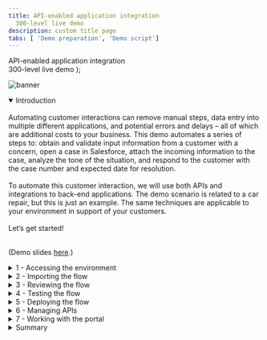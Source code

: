 ```yaml
---
title: API-enabled application integration
  300-level live demo
description: custom title page
tabs: [ 'Demo preparation', 'Demo script']
---
```


  <span>
    API-enabled application integration <br /> 300-level live demo
  </span>
);

![banner](./images/300-integration-script-github-banner.jpg)

<details open>
<summary>Introduction</summary>
<br/>
  Automating customer interactions can remove manual steps, data entry into multiple different applications, and potential errors and delays – all of which are additional costs to your business. This demo automates a series of steps to: obtain and validate input information from a customer with a concern, open a case in Salesforce, attach the incoming information to the case, analyze the tone of the situation, and respond to the customer with the case number and expected date for resolution.<br/><br/>To automate this customer interaction, we will use both APIs and integrations to back-end applications. The demo scenario is related to a car repair, but this is just an example. The same techniques are applicable to your environment in support of your customers.<br/><br/>Let’s get started!
<br/><br/>

(Demo slides [here](./slides.pptx).)

</details>

<details>
<summary>1 - Accessing the environment</summary>

<br/>

| **1.1 - Log into Cloud Pak for Integration** |   |
| :---         | :--- |
| **Action**             | Open Cloud Pak for Integration and click **IBM provided credentials (admin only)** and **Log in** with your admin user and password. |
| **Narration**      | Let’s see IBM Cloud Pak for Integration in action. Here I have a cloud version of the product on IBM Cloud. We will log in here. |

<div style="width:60%">
<img src="./images/demoscript-login1.png" alt="Login1"></img>
</div>

<div style="width:60%">
<img src="./images/demoscript-login2.png" alt="Login2"></img>
</div>

| **1.2 - Cloud Pak for Integration home screen** |   |
| :---         | :--- |
| **Action**             | Show the home screen and click on **Integration Capabilities**. |
| **Narration**      | Welcome to IBM Cloud Pak for Integration! We’re now at the home screen showing all the capabilities of the pak, brought together in one place. Specialized integration capabilities for API management, application integration, messaging and more, are built on top of powerful automation services. Let’s see the integration capabilities available.|

<div style="width:60%">
<img src="./images/demoscript-home.png" alt="Demoscript-Home"></img>
</div>

| **1.3 Integration capabilities** |   |
| :---         | :--- |
| **Action**             | Show the integration capabilities page and open the Designer (**ace-designer-demo**). |
  | **Narration**      | As you can see, through a single interface you are able to access all the integration capabilities your team needs. Including API management, application integration, enterprise messaging, events, and high-speed transfer. In this demo to automate customer interactions with our company we will use App Connect for application integration, API Connect for API management, and the asset repository as our centralized hub for allowing our teams to work together with integration assets.<br/><br/>Let’s open our App Connect Designer. |

<div style="width:60%">
<img src="./images/demoscript-integration.png" alt="integration capabilities"></img>
</div>

</details>

<details>
<summary>2 - Importing the flow</summary>

<br/>

| **2.1 - Create from an asset** |   |
| :---         | :--- |
| **Action**             | Click **Create from an Asset**. |
| **Narration**      |  We are in the designer tooling. This is where we can create all our API integration flows and manage our connectivity to services and endpoints. Since we are just starting, there is nothing to see yet. Let’s build some integration logic and see how simple to create our flow from the Asset Repository. |

**Screenshot**
![import1](./images/demoscript-createfromasset.png)

| **2.2 - Select an asset** |   |
| :---         | :--- |
| **Action**             | Click on the **+** sign to the right on the **Car Insurance Cognitive API Lab Short V2**. |
  | **Narration**      | We have a flow stored in the Asset Repository. Let’s use it to simplify our demonstration.|

**Screenshot**
![import2](./images/demoscript-select-asset.png)

</details>

<details>
<summary>3 - Reviewing the flow</summary>

<br/>

| **3.1 - Review properties** |   |
| :---         | :--- |
| **Action**             | Show the **Properties view** and click on **Operations** |
  | **Narration**      | The designer builds your API for you – you don’t need to worry about OpenAPI specs or Swagger editors – it’s all built in. These are the fields we are going to use for our API. Note that we tell our API which field is the key – in our case, CaseReference.|

**Screenshot**
![review1](./images/demoscript-review-props.png)

<br/>

| **3.2 - Review operations** |   |
| :---         | :--- |
| **Action**             | Show the **Operations view** and click on **Edit flow** |
  | **Narration**      | In the Operations view are the actions that the API exposes along with the data. In this demo, we’re going to build just one operation: “Create Car Repair Claim”.  We can add more later if we wish. Let’s check the flow logic. |

**Screenshot**
![review2](./images/demoscript-operations.png)

<br/>

| **3.3 - Review the flow** |   |
| :---         | :--- |
| **Action**             | Initially **close** the Request dialog. Explain the Flow and Scroll through all of the connectors in the flow. After that, open the **Request** again, by clicking the first step of the flow. |
  | **Narration**      | Here we have our demo flow. In the designer flow editor, we can edit and change our flow. We are a car repair company that wants to create an API that will enable customers to send us photos of their cars along with descriptions of what needs to be done with them. With this information, we will create a case in Salesforce while using Watson to analyze if the customer is angry or upset. Let’s explore our flow in detail. |

**Screenshot**
![review2](./images/demoscript-review-flow.png)

<br/>

| **3.4 - Review request** |   |
| :---         | :--- |
| **Action**             | Show the **Request** dialog (1). Click to *open* the **if** step (2). |
  | **Narration**      | Our flow starts by receiving the customer’s car repair request with photo via an API. Designer automatically creates an API “request” and “response” for your API flow.|

**Screenshot**
![review3](./images/demoscript-review-request.png)

<br/>

| **3.5 - Validating the photo** |   |
| :---         | :--- |
| **Action**             | Explore the *if* step (1) and click on **Salesforce Connector - Retrieve contacts** (2). |
  | **Narration**      | Second, we validate the photo. We have a simple "if" statement that checks if the PhotoOfCar is empty. |

**Screenshot**
![review5](./images/demoscript-review-if.png)

<br/>

| **3.6 - Retrieve contacts** |   |
| :---         | :--- |
| **Action**             | Explore the **Salesforce Connector - Retrieve contacts** (1). |

**Screenshot**
![contacts1](./images/demoscript-contacts1.png)

| **Action**             | Change the contact **Full Name** to **Andrew Young** (2). **Test** the connection (3). |

**Screenshot**
![contacts2](./images/demoscript-contacts2.png)
<br/>
| **Action**             |  Change the contact **Full Name** back to Andy Young (4). **Test** again. (5). Open **View details**. (6). |

**Screenshot**
[contacts2](./images/demoscript-contacts3.png)

| **Action**             | On the **Output**, open the **Contact1** object. (7). |

**Screenshot**
![contacts2](./images/demoscript-contacts4.png)

| **Action**             | **Close** all the dialog tabs. Click on the **Salesforce – Create case node** (8). |***

**Screenshot**
![contacts2](./images/demoscript-contacts5.png)

| **Narration**      | Third, we use a connector to create a case in Salesforce with the data from the API. This case is where we store the details and progress of our repair. We are using a hard-coded contact name: ‘Andy Young’. He’s the contact for the insurance company that sends customers. Salesforce Developer Accounts have a prepopulated set of data that you can use to test. ‘Andy Young’ is one of those prepopulated contacts. Let’s test our connection with Salesforce. Let me change the contact to Andrew Young and test the connection.<br/><br/> The test shows that we don’t have an Andrew Young. Let’s change it back to Andy Young and test again. We now receive a successful response. This proves that our connection is working. Let’s check the details. Here we can see the output returned from Salesforce, including the Contact ID. |

<br/>

| **3.7 - Create a case** |   |
| :---         | :--- |
| **Action**             | Explore the **Salesforce – Create case node**. **Close** the Salesforce connector dialog. Open the **Salesforce - Create Attachment** node. |
  | **Narration**      | Now that we have the ID that we need, let’s create our Salesforce case. Note that we just re-use the same Salesforce connector but with a different operation and data. Here we can see that our contact ID comes from the previous ‘retrieve contact’ Salesforce Call. The name and email address come from the API request. The connector ‘knows’ that fields like ‘Case Type’ have a limited number of values in Salesforce – so it automatically converts them into pull-down lists of values you can choose. |

**Screenshot**
![review7](./images/demoscript-review-Salesforce-createcase.png)

<br/>

| **3.8 - Create an attachment** |   |
| :---         | :--- |
| **Action**             | Explore the *Salesforce – Create attachment node* (1). **Close** the Salesforce connector dialog. Open the **IBM Watson Tone Analyzer** node (2). |
  | **Narration**      | To add a photograph, we need to create a Salesforce attachment. That will be easy, since we just use the connector again. Note that we use the case ID that is a returned value from the ‘Create Case’ connector call, which is kept in the flow automatically. We send the PhotoOfCar as a base64 string and we tell Salesforce that the content type is image/jpeg. |

**Screenshot**
![review8](./images/demoscript-review-attachment.png)

<br/>

| **3.9 - Analyze the description** |   |
| :---         | :--- |
| **Action**             | Explore the **Watson Tone Analyzer** connector (1). **Close** the Tone Analyzer connector dialog. Open the **Salesforce - Create case comment** (2). |
  | **Narration**      | Here, the Watson Tone Analyzer service analyzes the tone of the information provided by the customer. This can identify if the customer is angry or upset, allowing us to better tailor our response. |

**Screenshot**
![review9](./images/demoscript-review-analyzer.png)

<br/>

| **3.10 - Create case comment** |   |
| :---         | :--- |
| **Action**             | Explore the **Salesforce – Create case comment** node (1). Close the Salesforce connector dialog. Open the **Response**. (2) |
  | **Narration**      | Now we’ll add a comment to the case with the Salesforce connector and supply the tone name returned from Watson into the body of the comment. |

**Screenshots**
![review10](./images/demoscript-review-comment.png)

<br/>

| **3.11 - Responding to the customer** |   |
| :---         | :--- |
| **Action**             | Explore the **Response** dialog (1). Click **Done** (2). |
  | **Narration**      | Here we have the response that we submit to the customer after the API call. This response includes their Salesforce case reference for future enquiries, an estimate of how long it will take to repair, and also how much it will cost. Now that we've built the flow, let’s start it! |

**Screenshot**
![review11](./images/demoscript-review-response.png)

</details>

<details>

<summary>4 - Testing the flow</summary>

<br/>

| **4.1 - Starting the flow** |   |
| :---         | :--- |
| **Action**             | Click **Start API** on the *three dot menu* at the top right |
  | **Narration**      | Now that we’ve looked at the integration flow, let’s start it up. When our flow is running, we need to test it.  |

**Screenshot**
![](./images/demoscript-start-flow.png)

<br/>

| **4.2 - Setting environment variables** |   |
| :---         | :--- |
| **Action**             | Open the **Test** tab (1). Copy the **Endpoint URL** (2). |

**Screenshot**
![](./images/demoscript-variables0.png)

| **Action**             | Open **POST /CarRepairClaim** (3). Open **Try it** (4).  Copy the **Username** (5) and **Password** (6).

**Screenshot**
![](./images/demoscript-variables1.png)

| **Action**             | In your script folder, on **terminal** window, **edit** the **00-variables** file (e.g.: *vi 00-variables*) and update the **BASEPATH** (7), **USERNAME** (8) and **PASSWORD** (9). |

**Screenshot**
![](./images/demoscript-variables2.png)

| **Action**             |  Execute **source exportVariables.sh** (10) |

**Screenshot**
![](./images/demoscript-variables3.png)

| **Narration**      | Now that we’ve built our API, we need to test it. APIs can be tested in various ways, and we will performe three different tests: one in the designer tool now; another when our API is deployed to the Cloud Pak App Connect Runtime; and a final test that will call through a gateway. Since we’re using base64 pictures, for simplicity and speed we will use simple curl scripts so that we can call the APIs from the command line.<br/><br/> Before we execute the script to call our API, we need to configure our script to point to our environment. To get the credentials for the designer, we go to the ‘Manage’ tab in designer. Now, let’s change our variable files to use these credentials.  Let’s export these variables. |

<br/>

| **4.3 - Running the test** |   |
| :---         | :--- |
| **Action**             | Edit the **demotestcar.sh** script (1). |

**Screenshot**
![](./images/demoscript-car-running1.png)

| **Action**             | Explore and close the file. Execute **./demotestcar.sh** (2). |

**Screenshot** ![](./images/demoscript-car-running2.png)

| **Narration**      | It's time to run the script. Checking the script, we can see that we have a simple curl command that calls our API, passing the user and password. Our data request is JSON with all the information about the case, including a picture with a Subaru SUV. When it is ready, we run this script. We received the expected response with the case information. |

<br/>

| **4.4 - Checking Salesforce** |   |
| :---         | :--- |
| **Action**             | Open the **Salesforce Dev Account** site (1). On the **App Launcher** menu, search for **Cases** (2). |

| **Action**             | Open the **Cases** page (3). On *Cases* view, open the latest **Car Breakdown case** (4). Explore all fields, including picture and Watson analysis (5).  |

**Screenshot**
![Salesforce-check1](./images/demoscript-Salesforce-check1.png)

**Screenshot**
![](./images/demoscript-Salesforce-check2.png)

**Screenshot**
![](./images/demoscript-Salesforce-check3.png)

  | **Narration**      | Let’s check our Salesforce system to see if we have a new case. Let’s open the Cases page. In the Recently Viewed section, we can check all open cases. Here we have our case with all the information, including the picture and the Watson tone analysis. With this information, our customer relationship team can support our customer.  |

</details>

<details>

<summary>5 - Deploying the flow</summary>

<br/>

| **5.1 - Export the BAR file** |   |
| :---         | :--- |
| **Action**             | Into the **Designer Dashboard** (1), click the **menu** (2) and click **Export** (3). |

**Screenshot**
![](./images/demoscript-export-bar1.png)

| **Action**             | Select **Runtime flow asset (BAR)** (4) and click **Export** (5).  |

**Screenshot**
![](./images/demoscript-export-bar2.png)

| **Narration**      | To deploy the flow to an integration server, you must export it as a BAR file. All the configuration settings, other than the connection credentials for your accounts, are preserved in the exported archive. Let’s export an executable BAR file. From the dashboard, locate the flow, open its menu, and then click Export. When you export a flow, you can choose to export its configuration as a YAML or BAR file, or as an OpenAPI document. In our case, we export as a BAR File. |

<br/>

| **5.2 - Import the BAR file** |   |
| :---         | :--- |
| **Action**             | Open the **Main Menu** (1), and click **Run > Integrations** (2). |

**Screenshot**
![](./images/demoscript-import-bar1.png)

| **Action**             | Click **Create a server** (3). |

**Screenshot**
![](./images/demoscript-import-bar2.png)

| **Action**             | Select **Quick start designer integration** (4) and click **Next** (5). |

**Screenshot**
![](./images/demoscript-import-bar3.png)

| **Action**             | **Upload the BAR** file (6) and click **Next** (7). |

**Screenshot**
![](./images/demoscript-import-bar4.png)

| **Action**             | Select **ace-designerdemo-designer-acc** (8) and click **Next** (9). |

**Screenshot**
![](./images/demoscript-import-bar5.png)

| **Action**             | Enter a **name** for our integration server (10). Set **Enable Operations Dashboard tracing** to **On** (11). Enter **cp4i** as *Operations Dashboard namespace (12). Click **Create** (13)   |

**Screenshot**
![](./images/demoscript-import-bar6.png)|

| **Narration**      | Now, let’s open the App Connect Dashboard and create a new server. We need to create an integration server to run our integration. An integration server is a Kubernetes pod which has the containers needed to run our BAR file. We need to select the kind of tooling we used to build the integration. We used the Designer. So, we just need to upload the BAR file that we exported from designer. And here we choose which configurations we want. Here we enter the information that we want for our Integration server. Let’s create it! |

<br/>

| **5.3 - Verify the server** |   |
| :---         | :--- |
| **Action**             | Click on our **Integration Server** (1). |

**Screenshot**
![](./images/demoscript-verify-server1.png)

| **Action**             | Open our **API Flow** (2). |

**Screenshot**
![](./images/demoscript-verify-server2.png)

| **Action**             | Explore the API details (3). |

**Screenshot**
![](./images/demoscript-verify-server3.png)

| **Narration**      | Now we have our new integration server. We need to wait some time for the pods to start. At this point, the integration is running on the Cloud Pak. Opening the server, we can see our API flow. And click again, we’ll drill down further and see our API details. We can see the REST operation, the base URL, and we can even download the OpenAPI document. |

<br/>

| **5.4 - Testing the flow in the runtime** |   |
| :---         | :--- |
| **Action**             | Copy the **Endpoint** (1). |

**Screenshot**
![](./images/demoscript-testing-runtime1.png)

| **Action**             | In your script folder, on **terminal** window, **edit** the **00-variables** file and update the **BASEPATH** (2). |

**Screenshot**
![](./images/demoscript-testing-runtime2.png)

| **Action**             | ***NOTE:remove the "/" from the end of the endpoint***. Execute **source exportVariables.sh** (3). |

**Screenshot**
![](./images/demoscript-testing-runtime3.png)

| **Action**             | Execute **./demotestcar.sh** (4). |

**Screenshot**
![](./images/demoscript-testing-runtime4.png)

| **Action**             | Check the **new case** in *Salesforce* (5).|

**Screenshot**
![](./images/demoscript-testing-runtime5.png)

  | **Narration**      | We’ll use the same scripts we used to test designer – we’ll just change the variables to point to the CP4I runtime. In the server, we can get the runtime information. Let’s update our variables file and export them again. Now, we just need to run our script again with the same request data. We can check the Salesforce cases page, and voilá here we have our new case created by calling the API in the Integration Runtime. |

</details>

<details>
<summary>6 - Managing APIs</summary>

<br/>

<br/>

| **6.1 - Download an OpenAPI Document** |   |
| :---         | :--- |
| **Action**             | Click **Download OpenAPI Document** link (1). |

**Screenshot**
![](./images/demoscript-download-openapi.png)

| **Actions**             | Open your YAML file with any editor and manually add **x-ibm-configuration: gateway: datapower-api-gateway** (2). |

**Screenshot**
![](./images/demoscript-download-openapi2.png)

| **Narration**      | We’ve created an application integration flow and successfully called it via a REST API call! Now, to make it accessible to the world, it’s important to add security around it. Let’s export our API to API Connect by downloading the OpenAPI document. |

<br/>

| **6.2 - Develop the API** |   |
| :---         | :--- |
| **Action**             | Open the **Menu** (1) and on **Run** (2) section, select **APIs** (3). |

**Screenshot**
![](./images/demoscript-develop-api1.png)

| **Action**             | If necessary, select the **ademo** instance (4). |

**Screenshot**
![](./images/demoscript-develop-api2.png)

| **Action**             | In the **API Connect** page, click **Common Services user registry** (5). |

**Screenshot**
![](./images/demoscript-develop-api3.png)

| **Action**             | Click **Develop APIs and Products** (6). |
<br/>

**Screenshot**
![](./images/demoscript-develop-api4.png)

| **Action**             | Click **Add**, then choose **API (from REST, GraphQL or SOAP)** from the drop-down menu (7). |

| **Action**             | Choose **From an existing OpenAPI service** (8) and click **Next** (9). |

**Screenshot**
![](./images/demoscript-develop-api5.png)

| **Action**             | Upload our **Car_Insurance..** YAML file (10) and click **Next** (11). |

**Screenshot**
![](./images/demoscript-develop-api6.png)

| **Action**             | Confirm the Info about API and click **Next** (12). |

**Screenshot**
![](./images/demoscript-develop-api7.png)

| **Action**             | Keep the security settings and click **Next** (13). |

**Screenshot**
![](./images/demoscript-develop-api8.png)

| **Action**             | Choose **From an existing OpenAPI service** (8) and click **Next** (9). Upload our **Car_Insurance..** YAML file (10) and click **Next** (11). Confirm the Info about API and click **Next** (12). Keep the security settings and click **Next** (13). |

**Action**
![](./images/demoscript-develop-api9.png)

**Action**
![](./images/demoscript-develop-api10.png)|

| **Narration**      | Now, let’s open our API Manager. Here, we add our API from an existing OpenAPI service by selecting our YAML file. We confirm the info about the API, keep the security settings. Our API with Client ID is created! |

<br/>

| **6.3 - Edit the API** |   |
| :---         | :--- |
| **Action**             | Click **Edit API** (1). |

**Screenshot**
![](./images/demoscript-edit-api1.png)

| **Action**             | Change to **Online** (2). |

**Screenshot**
![](./images/demoscript-edit-api2.png)

| **Action**             | Scroll down to **Base Path**. You’ll see the base path has a trailing slash at the end. **Remove** this (3). Click **Save** (4). Click **Test** (5). |

**Screenshot**
![](./images/demoscript-edit-api3.png)|

| **Narration**      | Let’s check our new API in API Manager. We will put our API online and test it. |

<br/>

| **6.4 - Test the API** |   |
| :---         | :--- |
| **Action**             | Copy the **POST URL** (remove */CarRepairClaim*) (1). Copy the **X-IBM-Client-Id** (2). |
<br/>**Screenshot**
![](./images/demoscript-test-apic1.png)


![](./images/demoscript-test-apic2.png)

| **Action**             | In your script folder, on **terminal** window, **edit** the **00-variables** file and update the **BASEPATH** and **CLIENTID** (3). |

**Screenshot**
![](./images/demoscript-test-apic3.png)

| **Action**             | Execute **source exportVariables.sh** (4). |

**Screenshot**
![](./images/demoscript-test-apic4.png) |

| **Action**             | Check the **new case** in **Salesforce**. |

| **Narration**      | We can use this page to test the API, but we will need to include the JSON body. Let’s use the test script that is ready. We just need to copy the new URL and the Client ID and update our script variables. |

<br/>

| **6.5 - Publish the API** |   |
| :---         | :--- |
| **Action**             | Open the **Menu** (1) and click **Publish** (2). |

**Screenshot**
![](./images/demoscript-publish-api1.png)

| **Action**             | Enter **Car Repair APIs** as **Product Title** (3). |

**Screenshot**
![](./images/demoscript-publish-api2.png)

| **Action**             | Select **Catalog for Demo use (ddd-demo-test-catalog)** and click **Publish** (4). |

**Screenshot**
![](./images/demoscript-publish-api3.png)

| **Action**             | See publish confirmation message (5). |

**Screenshot**
![](./images/demoscript-publish-api4.png)

| **Narration**      | We will make the API available to developers. To do so, the API must be included into an API product and then published to the catalog. A product dictates rate limits and API throttling. |

<br/>

| **6.6 - Adding a rate limiting plan** |   |
| :---         | :--- |
| **Action**             | Open the **Products** tab (1). Click on the **Car Repair APIs** product (2). |

**Screenshot**
![](./images/demoscript-rate-limit1.png)

| **Action**             | Click on **Plans** (3). Click **Add** (4). |

**Screenshot**
![](./images/demoscript-rate-limit2.png)

| **Action**             | Enter **gold plan** as **Title** (5). Change the **Rate Limits** to **100 Calls Per 1 minute** (6). Click **Save** (7). |

**Screenshot**
![](./images/demoscript-rate-limit3.png)

| **Action**             | Open the **Develop** page (8). |

**Screenshot**
![](./images/demoscript-rate-limit4.png)

| **Action**             | Back to the **Products** tab (9). Open the **Menu** and **Publish** the product (10). |

**Screenshot**
![](./images/demoscript-rate-limit5.png)

| **Action**             | Select the **Catalog for Demo use** (11). Click **Publish** (12). |

**Screenshot**
![](./images/demoscript-rate-limit6.png)

| **Action**             | Open the **Manage** section. (13), open the **Catalog for Demo use** section (14), and check the product's **State** and **Plans** (15).

**Screenshot**
![](./images/demoscript-rate-limit7.png) |

  | **Narration**      | Security is applied to APIs. Rate limiting is applied to either APIs or API products. Let’s assign a rate limit for the API Product. We just need to open our new product. Rate limiting is accomplished using plans. Let’s create a new gold plan with a specific rate limits.<br/><br/> We have now two plans, the gold and the default plan. We can have multiple plans for different consumers. For example, we can add approval steps for consumers when they sign up, or we can allocate them plans as a provider.<br/><br/> We now need to republish our product. You’ll be prompted for a catalog to publish to. We only have one gateway installed so we don’t need to worry about that. Just publish. |

</details>

<details>
<summary>7 - Working with the portal</summary>

<br/>

| **7.1 - Accessing the portal** |   |
| :---         | :--- |
| **Action**             | Open the **Catalog settings** (1). Click **Portal** (2). Copy the **Portal URL** (3). |

**Screenshot**
![](./images/demoscript-access-portal1.png)

| **Action**             | Open a new browser tab and access the portal URL. If you don't have a developer account click **Create account** to create it (4). |

**Screenshot**
![](./images/demoscript-access-portal2.png)

| **Action**             | Complete the registration (5). |

**Screenshot**
![](./images/demoscript-access-portal3.png)

| **Action**             |  **Sign in** (6). |

**Screenshot**
![](./images/demoscript-access-portal4.png)|

| **Narration**      | Now that we’ve published our API, we need to make sure that our API consumers can discover it and use it. Our portal allows potential API consumers to view the APIs, sign up and subscribe to plans in a self-service manner, test the APIs, download the **OpenAPI - Swagger documents** and more. Let’s get our portal URL and sign up as a consumer of our API using portal self-service.|

<br/>

| **7.2 - Create a new app** |   |
| :---         | :--- |
| **Action**             | Click **Create a new App** (1). |

**Screenshot**
![](./images/demoscript-new-app1.png)

| **Action**             | Enter **Car Repair Application** as **App Title** (2). Click **Save** (3). |

**Screenshot**
![](./images/demoscript-new-app2.png)

| **Action**             | On the credentials dialog, click **OK** (4). |

**Screenshot**
![](./images/demoscript-new-app3.png)

| **Action**             | On the **Subscription** tab, copy the client ID (5). |

**Screenshot**
![](./images/demoscript-new-app4.png)

| **Narration**      | As a consumer/developer, we’re going to create a new application in the portal. This will give us an API key, allowing us to call our APIs. We just need to give an application title and copy the API key and secret. |

<br/>

| **7.3 - Subscribe to the API** |   |
| :---         | :--- |
| **Action**             | Click **Why not browse the available APIs?** (1). |

**Screenshot**
![](./images/demoscript-subscription1.png)

| **Action**             | Click **Car Repair APIs 1.0.0** (2). |

**Screenshot**
![](./images/demoscript-subscription2.png)

| **Action**             | On **Gold Plan**, click **Subscribe** (3). |

**Screenshot**
![](./images/demoscript-subscription3.png)

| **Action**             | Select the **Car Repair Application** (4). |

**Screenshot**
![](./images/demoscript-subscription4.png)

| **Action**             | Confirm the subscription by clicking **Next** (5). |

**Screenshot**
![](./images/demoscript-subscription5.png)

| **Action**             | Click **Done** (6). |

**Screenshot**
![](./images/demoscript-subscription6.png)

  | **Narration**      | We haven't subscribed to any APIs, so let’s do it now. There’s only one API product to subscribe to in our demo, but normally there would be many. After we select our API product, we can see the plans available. Simply hover over each plan to get the limits.<br/><br/> We want to subscribe to the gold plan, but which application do we want to use to subscribe? We can have many applications but, in this demo, we’ve only created one. So, we just need to select the App that we created earlier and confirm our subscription. And done - we are subscribed to our API! |

<br/>

| **7.4 - Test the API** |   |
| :---         | :--- |
| **Action**             | Click on the **Car_Insurance API** itself (1). |

**Screenshot**
![](./images/demoscript-portal-test1.png)

| **Action**             | Copy the **Endpoint** (2). Open the **POST /CarRepairClaim** (3). |

**Screenshot**
![](./images/demoscript-portal-test2.png)

| **Action**             | Explore the **Example request** area (4). |

**Screenshot**
![](./images/demoscript-portal-test3.png)

| **Action**             | Open the **Try it** tab (5). |

**Screenshot**
![](./images/demoscript-portal-test4.png)

| **Action**             | Click **Generate** (6). Click **Send** (7).  |

**Screenshot**
![](./images/demoscript-portal-test5.png)

| **Action**             | Explore the **Response** (8).|

**Screenshot**
![](./images/demoscript-portal-test6.png)|

  | **Narration**      | We’re now back at the product screen, where we can explore our API. From the overview page, we can download the OpenAPI document and get the API endpoint. Note the portal has everything you need to call your API. It’s even generated clients in various languages for you to copy and paste into your calling application. You can try the API on the **Try it** area. Using the **Generate** button, the portal generates a request with random sample data for you. Now, let’s test it. We received a response, our API is running, and we’ve gone through the gateway to access it. |

<br/>

| **7.5 - Viewing your API statistics** |   |
| :---         | :--- |
| **Action**             | Click **Apps** on top menu (1). Click the **Car Repair APIs** (2). Explore the API stats (3). |

**Screenshot**
![](./images/demoscript-statistics1.png)

| **Action**             | Click the **Car Repair APIs** (2). |

**Screenshot**
![](./images/demoscript-statistics2.png)

| **Action**             | Explore the API stats (3). |

**Screenshot**
![](./images/demoscript-statistics3.png) |

  | **Narration**      | We can see our API statistics in the portal. We just need to select our app and we can see all the API calls, including any possible errors. If you make more calls, you’ll see larger statistic results. |

</details>

<details>
<summary>Summary</summary>

<br/>

Let’s summarize what we’ve done today. In the demo we: accessed the Cloud Pak for Integration environment and explored the capabilities; imported and reviewed the automated customer interactions integration flow; tested the flow; deployed the flow into the Cloud Pak runtime environment; managed access to the flow as an API and set up the security and rate limits; and demonstrated how a developer can use the API Portal to perform self-service consumption of the API.<br/><br/>From a business perspective we used APIs and application integrations to automate a series of steps to: obtain and validate input information from a customer with a concern, open a case in Salesforce, attach the incoming information to the case, analyze the tone of the situation, and respond to the customer with the case number and expected date for resolution. <br/><br/>The customer expressing a concern or needing assistance obtains rapid response to their interaction and the confidence that your business is handling their request.<br/><br/>(Demo slides [here](./slides.pptx).

  </details>

